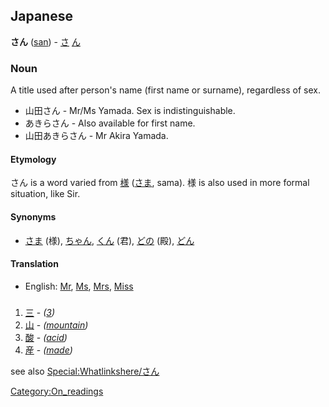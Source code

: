 == Japanese ==
'''さん''' ([[san]]) - [[さ]] [[ん]]

=== Noun ===
A title used after person's name (first name or surname), regardless of sex.
* 山田さん - Mr/Ms Yamada. Sex is indistinguishable. 
* あきらさん - Also available for first name.
* 山田あきらさん - Mr Akira Yamada.

====Etymology====
さん is a word varied from [[様]] ([[さま]], sama). 様 is also used in more formal situation, like Sir.

====Synonyms====
*[[さま]] (様), [[ちゃん]], [[くん]] (君), [[どの]] (殿), [[どん]]

====Translation====
*English: [[Mr]], [[Ms]], [[Mrs]], [[Miss]]

=== {{Furigana}} ===
# [[三]] - ''([[3]])''
# [[山]] - ''([[mountain]])''
# [[酸]] - ''([[acid]])''
# [[産]] - ''([[made]])''
{{onstub}}

see also [[Special:Whatlinkshere/さん]]
[[Category:On_readings]]
